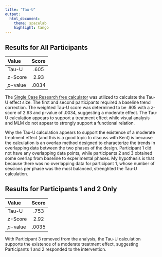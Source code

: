 ```yaml
---
title: "Tau-U"
output:
  html_document:
    theme: spacelab
    highlight: tango
---
```


## Results for All Participants 

| **Value** | **Score** |
| :-------- | :-------: |
| Tau-U     | .605      |
| *z*-Score | 2.93      |
| *p*-value | .0034     | 

The [Single Case Research free calculator](http://www.singlecaseresearch.org/) was utilized to calculate the Tau-U effect size. The first and second participants required a baseline trend correction. The weighted Tau-U score was determined to be .605 with a z-score of 2.93 and p-value of .0034, suggesting a moderate effect. The Tau-U calculation appears to support a treatment effect while visual analysis and MLM do not appear to strongly support a functional relation. 

Why the Tau-U calculation appears to support the existence of a moderate treatment effect (and this is a good topic to discuss with Kent) is because the calculation is an overlap method designed to characterize the trends in overlapping data between the two phases of the design. Participant 1 did not have any overlapping data points, while participants 2 and 3 obtained some overlap from baseline to experimental phases. My hypothesis is that because there was no overlapping data for participant 1, whose number of sessions per phase was the most balanced, strenghted the Tau-U calculation. 


## Results for Participants 1 and 2 Only  

| **Value** | **Score** |
| :-------- | :-------: |
| Tau-U     | .753      |
| *z*-Score | 2.92      |
| *p*-value | .0035     | 


With Participant 3 removed from the analysis, the Tau-U calculation supports the existence of a moderate treatment effect, suggesting Participants 1 and 2 responded to the intervention. 